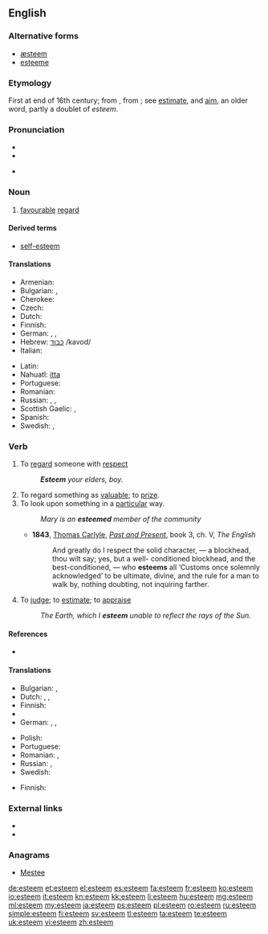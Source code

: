 ==English==

===Alternative forms===
* [[æsteem]] {{qualifier|archaic}}
* [[esteeme]] {{qualifier|obsolete}}

===Etymology===
First at end of 16th century; from {{etyl|frm}} {{term|estimer}}, from {{etyl|la}} {{term|aestimare||to value, rate, weigh, estimate}}; see [[estimate]], and [[aim]], an older word, partly a doublet of ''esteem''.

===Pronunciation===
* {{IPA|[ɛsˈtiːm]}}
* {{audio|en-us-esteem.ogg|Audio (US)}}

* {{rhymes|iːm}}

===Noun===
{{en-noun|-}}

# [[favourable]] [[regard]]

====Derived terms====
* [[self-esteem]]

====Translations====
{{trans-top|favourable regard}}
* Armenian: {{t-|hy|հարգանք|tr=hargank’}}
* Bulgarian: {{t+|bg|уважение|n|sc=Cyrl}}, {{t+|bg|почит|f|sc=Cyrl}}
* Cherokee: {{t-|chr|ᎦᎸᏉᏗ|tr=galvquodi|sc=Cher}}
* Czech: {{t-|cs|úcta|f}}
* Dutch: {{t+|nl|achting|f}}
* Finnish: {{t|fi|kunnioitus}}
* German: {{t+|de|Achtung|f}},  {{t+|de|Ansehen|n}}, {{t-|de|Wertschätzung|f}}
* Hebrew: [[כבוד]] /kavod/
* Italian: {{t+|it|stima|f}}
{{trans-mid}}
* Latin: {{t-|la|diligere}}
* Nahuatl: [[itta]]
* Portuguese: {{t+|pt|estima}}
* Romanian: {{t+|ro|stimă|f}}
* Russian: {{t+|ru|уважение|n|tr=uvažénije}}, {{t+|ru|почтение|n|tr=počténije|sc=Cyrl}}, {{t+|ru|почёт|m|tr=počót|sc=Cyrl}}
* Scottish Gaelic: {{t-|gd|onair|f}},  {{t-|gd|urram|m}}
* Spanish: {{t+|es|estima}}
* Swedish: {{t+|sv|vördnad|c}}, {{t+|sv|aktning|c}}
{{trans-bottom}}

===Verb===
{{en-verb}}

# To [[regard]] someone with [[respect]]
#: '''''Esteem''' your elders, boy.''
# To regard something as [[valuable]]; to [[prize]].
# To look upon something in a [[particular]] way.
#: ''Mary is an '''esteemed''' member of the community''
#* '''1843''', [[w:Thomas_Carlyle|Thomas Carlyle]], ''[[:w:Past and Present (book)|Past and Present]]'', book 3, ch. V, ''The English''
#*: And greatly do I respect the solid character, — a blockhead, thou wilt say;  yes, but a well- conditioned blockhead, and the best-conditioned, — who '''esteems''' all ‘Customs once solemnly acknowledged’ to be ultimate, divine, and the rule for a man to walk by, nothing doubting, not inquiring farther.
# {{obsolete}} To [[judge]]; to [[estimate]]; to [[appraise]]
#: ''The Earth, which I '''esteem''' unable to reflect the rays of the Sun.''

====References====
* {{R:OED2}}

====Translations====
{{trans-top|to regard with respect}}
* Bulgarian: {{t+|bg|уважавам}}, {{t+|bg|почитам}}
* Dutch: {{t+|nl|achten}}, {{t+|nl|waarderen}}, {{t+|nl|prijzen}}
* Finnish: {{t|fi|kunnioittaa}}
* {{trreq|French}}
* German: {{t+|de|schätzen}}, {{t+|de|ansehen}}, {{t+|de|achten}}
{{trans-mid}}
* Polish: {{t+|pl|szanować}}
* Portuguese: {{t+|pt|estimar}}
* Romanian: {{t+|ro|stima}}, {{t+|ro|aprecia}}
* Russian: {{t+|ru|уважать|n|tr=uvažátʹ}} {{impf}}, {{t+|ru|почитать|n|tr=počitátʹ}} {{impf}}
* Swedish: {{t-|sv|vörda}}
{{trans-bottom}}

{{trans-top|to regard as valuable}}
* Finnish: {{t|fi|arvostaa}}
{{trans-mid}}
{{trans-bottom}}

===External links===
* {{R:Webster 1913}}
* {{R:Century 1911}}

===Anagrams===
* [[Mestee#English|Mestee]]

[[de:esteem]]
[[et:esteem]]
[[el:esteem]]
[[es:esteem]]
[[fa:esteem]]
[[fr:esteem]]
[[ko:esteem]]
[[io:esteem]]
[[it:esteem]]
[[kn:esteem]]
[[kk:esteem]]
[[li:esteem]]
[[hu:esteem]]
[[mg:esteem]]
[[ml:esteem]]
[[my:esteem]]
[[ja:esteem]]
[[ps:esteem]]
[[pl:esteem]]
[[ro:esteem]]
[[ru:esteem]]
[[simple:esteem]]
[[fi:esteem]]
[[sv:esteem]]
[[tl:esteem]]
[[ta:esteem]]
[[te:esteem]]
[[uk:esteem]]
[[vi:esteem]]
[[zh:esteem]]